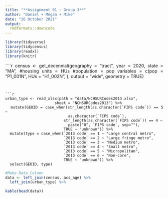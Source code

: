 ```yaml
---
title: "**Assignment 01 - Group 3**"
author: "Daniel + Megan + Mike"
date: "26 October 2021"
output: 
  rmdformats::downcute
---
```

<style>
body {
text-align: justify}
</style>


```r
library(tidyverse)
library(tidycensus)
library(readxl)
library(knitr)
```

````r
census <- get_decennial(geography = "tract", 
                        year = 2020,
                        state = "MA",
                        #housing units = HUs
                        #population = pop
                        variables = c(pop = "P1_001N",
                                      HUs = "H1_002N",
                                      ),
                        output = "wide",
                        geometry = TRUE)

```


```r
urban_type <- read_xlsx(path = "data/NCHSURCodes2013.xlsx", 
                      sheet = "NCHSURCodes2013") %>%
  mutate(GEOID = case_when(str_length(as.character(`FIPS code`)) == 5 ~ 
                            as.character(`FIPS code`),
                          str_length(as.character(`FIPS code`)) == 4 ~
                            paste("0", `FIPS code`, sep=""),
                          TRUE ~ "unknown")) %>%
  mutate(type = case_when(`2013 code` == 1 ~ "Large central metro",
                          `2013 code` == 2 ~ "Large fringe metro",
                          `2013 code` == 3 ~ "Medium metro",
                          `2013 code` == 4 ~ "Small metro",
                          `2013 code` == 5 ~ "Micropolitan",
                          `2013 code` == 6 ~ "Non-core",
                          TRUE ~ "unknown")) %>%
  select(GEOID, type)
```

```r
#Make Data Column
data <- left_join(census, acs_age) %>% 
  left_join(urban_type) %>%

kable(head(data))
```